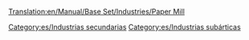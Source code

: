 [[Translation:en/Manual/Base Set/Industries/Paper Mill]]

{{es/Industrias| nombre=Papelera
| imagen=Papermill.png
| climas=[[es/Manual/Clima|Subártico]]
| acepta=[[es/Manual/Base Set/Cargos/Madera|Madera]]
| produce=[[es/Manual/Base Set/Cargos/Papel|Papel]]
| notas=No existe en otros [[es/clima|climas]]
}}

[[Category:es/Industrias secundarias]]
[[Category:es/Industrias subárticas]]